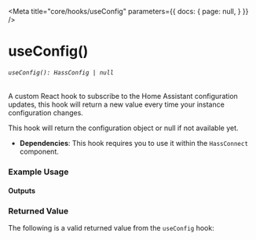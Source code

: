 
<Meta title="core/hooks/useConfig" parameters={{
  docs: {
    page: null,
  }
}} />

# useConfig()
###### `useConfig(): HassConfig | null`

A custom React hook to subscribe to the Home Assistant configuration updates, this hook will return a new value every time your instance configuration changes.

This hook will return the configuration object or null if not available yet.

- **Dependencies**: This hook requires you to use it within the `HassConnect` component.

### Example Usage

<Source dark code={basicExample} />

#### Outputs

<Canvas of={Primary.PrimaryExample} />


### Returned Value
The following is a valid returned value from the `useConfig` hook:

<ArgTypes of={DummyComponentReturn} />